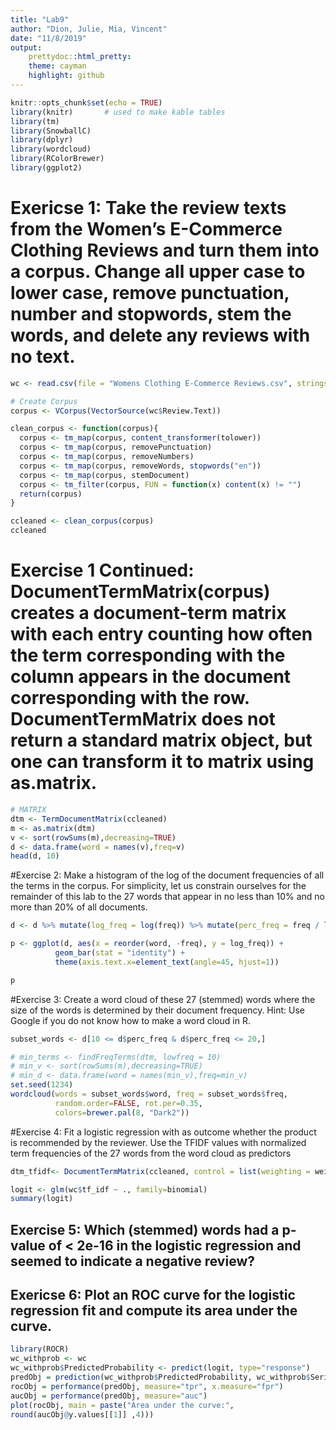 ```yaml
---
title: "Lab9"
author: "Dion, Julie, Mia, Vincent"
date: "11/8/2019"
output: 
    prettydoc::html_pretty:
    theme: cayman
    highlight: github
---
```

```r
knitr::opts_chunk$set(echo = TRUE)
library(knitr)       # used to make kable tables
library(tm)
library(SnowballC)
library(dplyr)
library(wordcloud)
library(RColorBrewer)
library(ggplot2)
```

# Exericse 1: Take the review texts from the Women’s E-Commerce Clothing Reviews and turn them into a corpus. Change all upper case to lower case, remove punctuation, number and stopwords, stem the words, and delete any reviews with no text.

```r
wc <- read.csv(file = "Womens Clothing E-Commerce Reviews.csv", stringsAsFactors = FALSE)

# Create Corpus
corpus <- VCorpus(VectorSource(wc$Review.Text))

clean_corpus <- function(corpus){
  corpus <- tm_map(corpus, content_transformer(tolower))
  corpus <- tm_map(corpus, removePunctuation)
  corpus <- tm_map(corpus, removeNumbers)
  corpus <- tm_map(corpus, removeWords, stopwords("en"))
  corpus <- tm_map(corpus, stemDocument)
  corpus <- tm_filter(corpus, FUN = function(x) content(x) != "")
  return(corpus)
}

ccleaned <- clean_corpus(corpus)
ccleaned
```

# Exercise 1 Continued: DocumentTermMatrix(corpus) creates a document-term matrix with each entry counting how often the term corresponding with the column appears in the document corresponding with the row. DocumentTermMatrix does not return a standard matrix object, but one can transform it to matrix using as.matrix.

```r
# MATRIX
dtm <- TermDocumentMatrix(ccleaned)
m <- as.matrix(dtm)
v <- sort(rowSums(m),decreasing=TRUE)
d <- data.frame(word = names(v),freq=v)
head(d, 10)
```

#Exercise 2: Make a histogram of the log of the document frequencies of all the terms in the corpus. For simplicity, let us constrain ourselves for the remainder of this lab to the 27 words that appear in no less than 10% and no more than 20% of all documents.

```r
d <- d %>% mutate(log_freq = log(freq)) %>% mutate(perc_freq = freq / length(ccleaned) * 100)

p <- ggplot(d, aes(x = reorder(word, -freq), y = log_freq)) +
          geom_bar(stat = "identity") + 
          theme(axis.text.x=element_text(angle=45, hjust=1))

p   
```

#Exercise 3: Create a word cloud of these 27 (stemmed) words where the size of the words is determined by their document frequency. Hint: Use Google if you do not know how to make a word cloud in R.

```r
subset_words <- d[10 <= d$perc_freq & d$perc_freq <= 20,]

# min_terms <- findFreqTerms(dtm, lowfreq = 10)
# min_v <- sort(rowSums(m),decreasing=TRUE)
# min_d <- data.frame(word = names(min_v),freq=min_v)
set.seed(1234)
wordcloud(words = subset_words$word, freq = subset_words$freq,
          random.order=FALSE, rot.per=0.35, 
          colors=brewer.pal(8, "Dark2"))
```

#Exercise 4: Fit a logistic regression with as outcome whether the product is recommended by the reviewer. Use the TFIDF values with normalized term frequencies of the 27 words from the word cloud as predictors
```r
dtm_tfidf<- DocumentTermMatrix(ccleaned, control = list(weighting = weightTfIdf))

logit <- glm(wc$tf_idf ~ ., family=binomial)
summary(logit)

```
## Exercise 5: Which (stemmed) words had a p-value of < 2e-16 in the logistic regression and seemed to indicate a negative review?



## Exericse 6: Plot an ROC curve for the logistic regression fit and compute its area under the curve.


```r
library(ROCR)
wc_withprob <- wc
wc_withprob$PredictedProbability <- predict(logit, type="response")
predObj = prediction(wc_withprob$PredictedProbability, wc_withprob$SeriousDlqin2yrs)
rocObj = performance(predObj, measure="tpr", x.measure="fpr")
aucObj = performance(predObj, measure="auc")
plot(rocObj, main = paste("Area under the curve:",
round(aucObj@y.values[[1]] ,4)))

```
